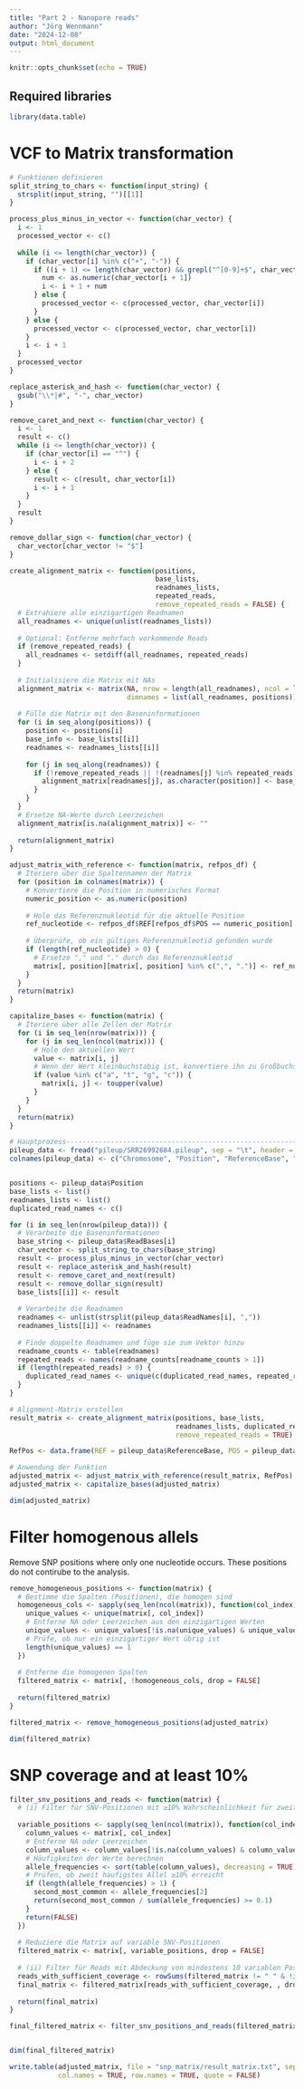 ```yaml
---
title: "Part 2 - Nanopore reads"
author: "Jörg Wennmann"
date: "2024-12-08"
output: html_document
---
```


```r
knitr::opts_chunk$set(echo = TRUE)
```

## Required libraries

```r
library(data.table)
```

# VCF to Matrix transformation

```r
# Funktionen definieren
split_string_to_chars <- function(input_string) {
  strsplit(input_string, "")[[1]]
}

process_plus_minus_in_vector <- function(char_vector) {
  i <- 1
  processed_vector <- c()
  
  while (i <= length(char_vector)) {
    if (char_vector[i] %in% c("+", "-")) {
      if ((i + 1) <= length(char_vector) && grepl("^[0-9]+$", char_vector[i + 1])) {
        num <- as.numeric(char_vector[i + 1])
        i <- i + 1 + num
      } else {
        processed_vector <- c(processed_vector, char_vector[i])
      }
    } else {
      processed_vector <- c(processed_vector, char_vector[i])
    }
    i <- i + 1
  }
  processed_vector
}

replace_asterisk_and_hash <- function(char_vector) {
  gsub("\\*|#", "-", char_vector)
}

remove_caret_and_next <- function(char_vector) {
  i <- 1
  result <- c()
  while (i <= length(char_vector)) {
    if (char_vector[i] == "^") {
      i <- i + 2
    } else {
      result <- c(result, char_vector[i])
      i <- i + 1
    }
  }
  result
}

remove_dollar_sign <- function(char_vector) {
  char_vector[char_vector != "$"]
}

create_alignment_matrix <- function(positions, 
                                    base_lists, 
                                    readnames_lists, 
                                    repeated_reads, 
                                    remove_repeated_reads = FALSE) {
  # Extrahiere alle einzigartigen Readnamen
  all_readnames <- unique(unlist(readnames_lists))
  
  # Optional: Entferne mehrfach vorkommende Reads
  if (remove_repeated_reads) {
    all_readnames <- setdiff(all_readnames, repeated_reads)
  }
  
  # Initialisiere die Matrix mit NAs
  alignment_matrix <- matrix(NA, nrow = length(all_readnames), ncol = length(positions),
                             dimnames = list(all_readnames, positions))
  
  # Fülle die Matrix mit den Baseninformationen
  for (i in seq_along(positions)) {
    position <- positions[i]
    base_info <- base_lists[[i]]
    readnames <- readnames_lists[[i]]
    
    for (j in seq_along(readnames)) {
      if (!remove_repeated_reads || !(readnames[j] %in% repeated_reads)) {
        alignment_matrix[readnames[j], as.character(position)] <- base_info[j]
      }
    }
  }
  # Ersetze NA-Werte durch Leerzeichen
  alignment_matrix[is.na(alignment_matrix)] <- ""
  
  return(alignment_matrix)
}

adjust_matrix_with_reference <- function(matrix, refpos_df) {
  # Iteriere über die Spaltennamen der Matrix
  for (position in colnames(matrix)) {
    # Konvertiere die Position in numerisches Format
    numeric_position <- as.numeric(position)
    
    # Hole das Referenznukleotid für die aktuelle Position
    ref_nucleotide <- refpos_df$REF[refpos_df$POS == numeric_position]
    
    # Überprüfe, ob ein gültiges Referenznukleotid gefunden wurde
    if (length(ref_nucleotide) > 0) {
      # Ersetze "," und "." durch das Referenznukleotid
      matrix[, position][matrix[, position] %in% c(",", ".")] <- ref_nucleotide
    }
  }
  return(matrix)
}

capitalize_bases <- function(matrix) {
  # Iteriere über alle Zellen der Matrix
  for (i in seq_len(nrow(matrix))) {
    for (j in seq_len(ncol(matrix))) {
      # Hole den aktuellen Wert
      value <- matrix[i, j]
      # Wenn der Wert kleinbuchstabig ist, konvertiere ihn zu Großbuchstaben
      if (value %in% c("a", "t", "g", "c")) {
        matrix[i, j] <- toupper(value)
      }
    }
  }
  return(matrix)
}

# Hauptprozess------------------------------------------------------------
pileup_data <- fread("pileup/SRR26992684.pileup", sep = "\t", header = FALSE, quote = "", fill = TRUE)
colnames(pileup_data) <- c("Chromosome", "Position", "ReferenceBase", "Coverage", "ReadBases", "Qualities", "noIdea", "ReadNames")


positions <- pileup_data$Position
base_lists <- list()
readnames_lists <- list()
duplicated_read_names <- c()

for (i in seq_len(nrow(pileup_data))) {
  # Verarbeite die Baseninformationen
  base_string <- pileup_data$ReadBases[i]
  char_vector <- split_string_to_chars(base_string)
  result <- process_plus_minus_in_vector(char_vector)
  result <- replace_asterisk_and_hash(result)
  result <- remove_caret_and_next(result)
  result <- remove_dollar_sign(result)
  base_lists[[i]] <- result
  
  # Verarbeite die Readnamen
  readnames <- unlist(strsplit(pileup_data$ReadNames[i], ","))
  readnames_lists[[i]] <- readnames
  
  # Finde doppelte Readnamen und füge sie zum Vektor hinzu
  readname_counts <- table(readnames)
  repeated_reads <- names(readname_counts[readname_counts > 1])
  if (length(repeated_reads) > 0) {
    duplicated_read_names <- unique(c(duplicated_read_names, repeated_reads))
  }
}

# Alignment-Matrix erstellen
result_matrix <- create_alignment_matrix(positions, base_lists, 
                                         readnames_lists, duplicated_read_names, 
                                         remove_repeated_reads = TRUE)

RefPos <- data.frame(REF = pileup_data$ReferenceBase, POS = pileup_data$Position)

# Anwendung der Funktion
adjusted_matrix <- adjust_matrix_with_reference(result_matrix, RefPos)
adjusted_matrix <- capitalize_bases(adjusted_matrix)

dim(adjusted_matrix)
```

# Filter homogenous allels

Remove SNP positions where only one nucleotide occurs. These positions do not contirube to the analysis.

```r
remove_homogeneous_positions <- function(matrix) {
  # Bestimme die Spalten (Positionen), die homogen sind
  homogeneous_cols <- sapply(seq_len(ncol(matrix)), function(col_index) {
    unique_values <- unique(matrix[, col_index])
    # Entferne NA oder Leerzeichen aus den einzigartigen Werten
    unique_values <- unique_values[!is.na(unique_values) & unique_values != " "]
    # Prüfe, ob nur ein einzigartiger Wert übrig ist
    length(unique_values) == 1
  })
  
  # Entferne die homogenen Spalten
  filtered_matrix <- matrix[, !homogeneous_cols, drop = FALSE]
  
  return(filtered_matrix)
}

filtered_matrix <- remove_homogeneous_positions(adjusted_matrix)

dim(filtered_matrix)
```

# SNP coverage and at least 10% 

```r
filter_snv_positions_and_reads <- function(matrix) {
  # (i) Filter für SNV-Positionen mit ≥10% Wahrscheinlichkeit für zweit häufigstes Allel
  
  variable_positions <- sapply(seq_len(ncol(matrix)), function(col_index) {
    column_values <- matrix[, col_index]
    # Entferne NA oder Leerzeichen
    column_values <- column_values[!is.na(column_values) & column_values != " "]
    # Häufigkeiten der Werte berechnen
    allele_frequencies <- sort(table(column_values), decreasing = TRUE)
    # Prüfen, ob zweit häufigstes Allel ≥10% erreicht
    if (length(allele_frequencies) > 1) {
      second_most_common <- allele_frequencies[2]
      return(second_most_common / sum(allele_frequencies) >= 0.1)
    }
    return(FALSE)
  })
  
  # Reduziere die Matrix auf variable SNV-Positionen
  filtered_matrix <- matrix[, variable_positions, drop = FALSE]
  
  # (ii) Filter für Reads mit Abdeckung von mindestens 10 variablen Positionen
  reads_with_sufficient_coverage <- rowSums(filtered_matrix != " " & !is.na(filtered_matrix)) >= 10
  final_matrix <- filtered_matrix[reads_with_sufficient_coverage, , drop = FALSE]
  
  return(final_matrix)
}

final_filtered_matrix <- filter_snv_positions_and_reads(filtered_matrix) 


dim(final_filtered_matrix)
```


```r
write.table(adjusted_matrix, file = "snp_matrix/result_matrix.txt", sep = " ", 
            col.names = TRUE, row.names = TRUE, quote = FALSE)
```

